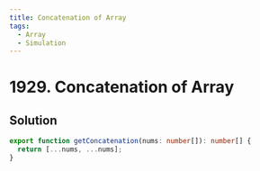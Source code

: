 ```yaml
---
title: Concatenation of Array
tags:
  - Array
  - Simulation
---
```


# 1929. Concatenation of Array

<Badges>
  <LevelBadge level="easy" />
  <TopicBadge name="Array" slug="array" />
  <TopicBadge name="Simulation" slug="simulation" />
</Badges>

## Solution

```typescript filename="solution.ts" copy
export function getConcatenation(nums: number[]): number[] {
  return [...nums, ...nums];
}
```

<ProblemLink
  codingSite="leetcode"
  href="https://leetcode.com/problems/concatenation-of-array"
  title="Concatenation of Array"
/>
